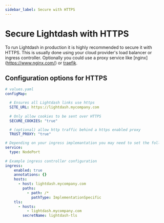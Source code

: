 ```yaml
---
sidebar_label: Secure with HTTPS
---
```


# Secure Lightdash with HTTPS

To run Lightdash in production it is highly recommended to secure it with HTTPS. This is usually done using your 
cloud provider's load balancer or ingress controller. Optionally you could use a proxy service like [nginx]
(https://www.nginx.com/) or [traefik](https://traefik.io/).

## Configuration options for HTTPS

```yaml
# values.yaml
configMap:

  # Ensures all Lightdash links use https
  SITE_URL: https://lightdash.mycompany.com
  
  # Only allow cookies to be sent over HTTPS
  SECURE_COOKIES: "true"

  # (optional) allow http traffic behind a https enabled proxy
  TRUST_PROXY: "true"

# Depending on your ingress implemantation you may need to set the following
service:
  type: NodePort
  
# Example ingress controller configuration
ingress:
    enabled: true
    annotations: {}
    hosts:
      - host: lightdash.mycompany.com
        paths:
          - path: /*
            pathType: ImplementationSpecific
    tls:
      - hosts:
          - lightdash.mycompany.com
        secretName: lightdash-tls
```
